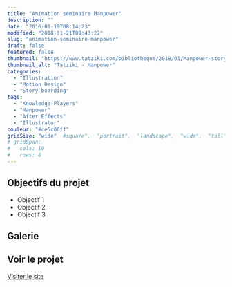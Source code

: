 ```yaml
---
title: "Animation séminaire Manpower"
description: ""
date: "2016-01-19T08:14:23"
modified: "2018-01-21T09:43:22"
slug: "animation-seminaire-manpower"
draft: false
featured: false
thumbnail: "https://www.tatziki.com/bibliotheque/2018/01/Manpower-storyboard-zoom.jpg"
thumbnail_alt: "Tatziki - Manpower"
categories:
  - "Illustration"
  - "Motion Design"
  - "Story boarding"
tags:
  - "Knowledge-Players"
  - "Manpower"
  - "After Effects"
  - "Illustrator"
couleur: "#ce5c06ff"
gridSize: "wide"  #square",  "portrait",  "landscape",  "wide",  "tall",  "feat",  "mini",
# gridSpan:
#   cols: 10
#   rows: 8
---
```


## Objectifs du projet


- Objectif 1
- Objectif 2
- Objectif 3

## Galerie


## Voir le projet

[Visiter le site](https://www.tatziki.com/animation-seminaire-manpower/)
